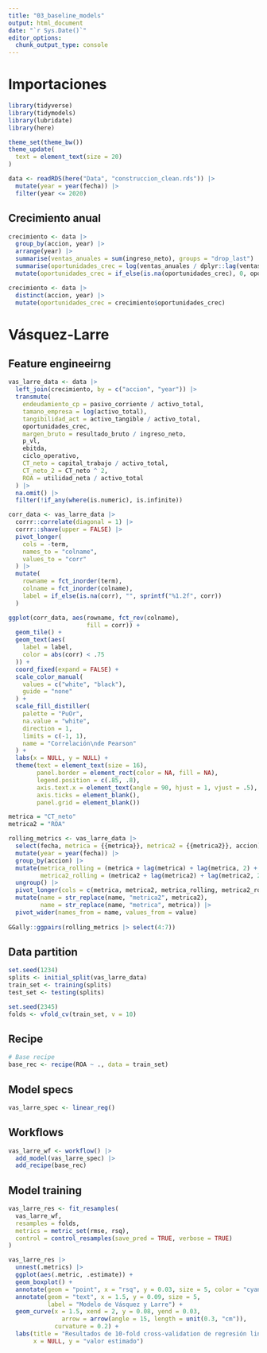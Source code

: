 ```yaml
---
title: "03_baseline_models"
output: html_document
date: "`r Sys.Date()`"
editor_options: 
  chunk_output_type: console
---
```


# Importaciones

```r
library(tidyverse)
library(tidymodels)
library(lubridate)
library(here)

theme_set(theme_bw())
theme_update(
  text = element_text(size = 20)
)

data <- readRDS(here("Data", "construccion_clean.rds")) |> 
  mutate(year = year(fecha)) |> 
  filter(year <= 2020)
```

## Crecimiento anual

```r
crecimiento <- data |> 
  group_by(accion, year) |> 
  arrange(year) |> 
  summarise(ventas_anuales = sum(ingreso_neto), groups = "drop_last") |> 
  summarise(oportunidades_crec = log(ventas_anuales / dplyr::lag(ventas_anuales)), .groups = "drop") |> 
  mutate(oportunidades_crec = if_else(is.na(oportunidades_crec), 0, oportunidades_crec))

crecimiento <- data |> 
  distinct(accion, year) |> 
  mutate(oportunidades_crec = crecimiento$oportunidades_crec)
```


# Vásquez-Larre 

## Feature engineeirng

```r
vas_larre_data <- data |> 
  left_join(crecimiento, by = c("accion", "year")) |> 
  transmute(
    endeudamiento_cp = pasivo_corriente / activo_total,
    tamano_empresa = log(activo_total),
    tangibilidad_act = activo_tangible / activo_total,
    oportunidades_crec,
    margen_bruto = resultado_bruto / ingreso_neto,
    p_vl,
    ebitda,
    ciclo_operativo,
    CT_neto = capital_trabajo / activo_total,
    CT_neto_2 = CT_neto ^ 2,
    ROA = utilidad_neta / activo_total
  ) |> 
  na.omit() |> 
  filter(!if_any(where(is.numeric), is.infinite))
```

```r
corr_data <- vas_larre_data |> 
  corrr::correlate(diagonal = 1) |> 
  corrr::shave(upper = FALSE) |> 
  pivot_longer(
    cols = -term,
    names_to = "colname",
    values_to = "corr"
  ) |> 
  mutate(
    rowname = fct_inorder(term),
    colname = fct_inorder(colname),
    label = if_else(is.na(corr), "", sprintf("%1.2f", corr))
  )

ggplot(corr_data, aes(rowname, fct_rev(colname), 
                      fill = corr)) +
  geom_tile() +
  geom_text(aes(
    label = label,
    color = abs(corr) < .75
  )) +
  coord_fixed(expand = FALSE) +
  scale_color_manual(
    values = c("white", "black"),
    guide = "none"
  ) +
  scale_fill_distiller(
    palette = "PuOr",
    na.value = "white",
    direction = 1,
    limits = c(-1, 1),
    name = "Correlación\nde Pearson"
  ) +
  labs(x = NULL, y = NULL) +
  theme(text = element_text(size = 16),
        panel.border = element_rect(color = NA, fill = NA),
        legend.position = c(.85, .8),
        axis.text.x = element_text(angle = 90, hjust = 1, vjust = .5),
        axis.ticks = element_blank(),
        panel.grid = element_blank())
```


```r
metrica = "CT_neto"
metrica2 = "ROA"

rolling_metrics <- vas_larre_data |> 
  select(fecha, metrica = {{metrica}}, metrica2 = {{metrica2}}, accion) |> 
  mutate(year = year(fecha)) |> 
  group_by(accion) |> 
  mutate(metrica_rolling = (metrica + lag(metrica) + lag(metrica, 2) + lag(metrica, 3)) / 4,
         metrica2_rolling = (metrica2 + lag(metrica2) + lag(metrica2, 2) + lag(metrica2, 3)) / 4) |>
  ungroup() |> 
  pivot_longer(cols = c(metrica, metrica2, metrica_rolling, metrica2_rolling)) |> 
  mutate(name = str_replace(name, "metrica2", metrica2),
         name = str_replace(name, "metrica", metrica)) |> 
  pivot_wider(names_from = name, values_from = value)
  
GGally::ggpairs(rolling_metrics |> select(4:7))
```


## Data partition

```r
set.seed(1234)
splits <- initial_split(vas_larre_data)
train_set <- training(splits)
test_set <- testing(splits)

set.seed(2345)
folds <- vfold_cv(train_set, v = 10)
```

## Recipe

```r
# Base recipe
base_rec <- recipe(ROA ~ ., data = train_set)
```

## Model specs

```r
vas_larre_spec <- linear_reg()
```

## Workflows

```r
vas_larre_wf <- workflow() |> 
  add_model(vas_larre_spec) |> 
  add_recipe(base_rec)
```

## Model training

```r
vas_larre_res <- fit_resamples(
  vas_larre_wf,
  resamples = folds,
  metrics = metric_set(rmse, rsq),
  control = control_resamples(save_pred = TRUE, verbose = TRUE)
)

vas_larre_res |>
  unnest(.metrics) |> 
  ggplot(aes(.metric, .estimate)) +
  geom_boxplot() +
  annotate(geom = "point", x = "rsq", y = 0.03, size = 5, color = "cyan4") +
  annotate(geom = "text", x = 1.5, y = 0.09, size = 5,
           label = "Modelo de Vásquez y Larre") +
  geom_curve(x = 1.5, xend = 2, y = 0.08, yend = 0.03,
               arrow = arrow(angle = 15, length = unit(0.3, "cm")),
             curvature = 0.2) +
  labs(title = "Resultados de 10-fold cross-validation de regresión lineal",
       x = NULL, y = "valor estimado") 
```

